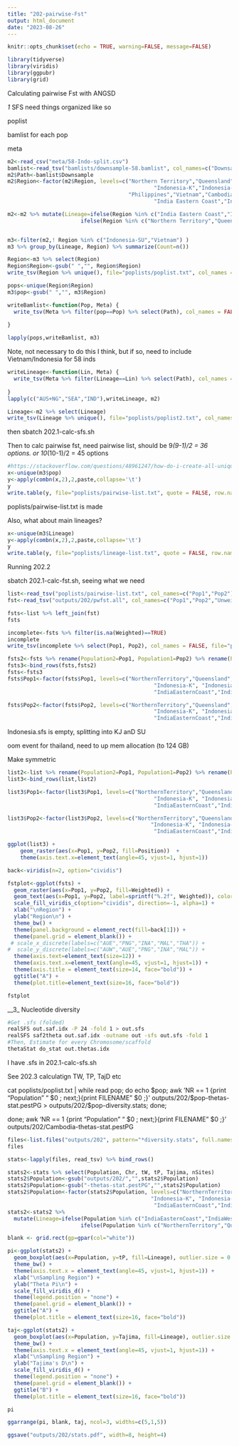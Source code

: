 ```yaml
---
title: "202-pairwise-Fst"
output: html_document
date: "2023-08-26"
---
```


```r
knitr::opts_chunk$set(echo = TRUE, warning=FALSE, message=FALSE)
```

```r
library(tidyverse)
library(viridis)
library(ggpubr)
library(grid)
```

Calculating pairwise Fst with ANGSD

_1_ SFS need things organized like so

poplist

bamlist for each pop

meta   

```r
m2<-read_csv("meta/58-Indo-split.csv")
bamlist<-read_tsv("bamlists/downsample-58.bamlist", col_names=c("Downsample"))
m2$Path<-bamlist$Downsample
m2$Region<-factor(m2$Region, levels=c("Northern Territory","Queensland","Papua New Guinea",
                                              "Indonesia-K","Indonesia-SJ","Indonesia-SU",
                                      "Philippines","Vietnam","Cambodia","Thailand",
                                              "India Eastern Coast","India Western Coast"))

m2<-m2 %>% mutate(Lineage=ifelse(Region %in% c("India Eastern Coast","India Western Coast"), "IND",
                       ifelse(Region %in% c("Northern Territory","Queensland","Papua New Guinea"), "AUS+NG","SEA")))


m3<-filter(m2,! Region %in% c("Indonesia-SU","Vietnam") )
m3 %>% group_by(Lineage, Region) %>% summarize(Count=n())
```


```r
Region<-m3 %>% select(Region)
Region$Region<-gsub(" ","", Region$Region)
write_tsv(Region %>% unique(), file="poplists/poplist.txt", col_names = FALSE)

pops<-unique(Region$Region)
m3$pop<-gsub(" ","", m3$Region)
```

```r
writeBamlist<-function(Pop, Meta) {
  write_tsv(Meta %>% filter(pop==Pop) %>% select(Path), col_names = FALSE, file=paste0("poplists/",Pop,".bamlist"))
  
}
```

```r
lapply(pops,writeBamlist, m3)
```

Note, not necessary to do this I think, but if so, need to include Vietnam/Indonesia for 58 inds
```r
writeLineage<-function(Lin, Meta) {
  write_tsv(Meta %>% filter(Lineage==Lin) %>% select(Path), col_names = FALSE, file=paste0("poplists/",Lin,".bamlist"))
  
}
lapply(c("AUS+NG","SEA","IND"),writeLineage, m2)

Lineage<-m2 %>% select(Lineage)
write_tsv(Lineage %>% unique(), file="poplists/poplist2.txt", col_names = FALSE)

```
then sbatch 202.1-calc-sfs.sh

Then to calc pairwise fst, need pairwise list, should be 9*(9-1)/2 = 36 options.
or
10*(10-1)/2 = 45 options
```r
#https://stackoverflow.com/questions/48961247/how-do-i-create-all-unique-pairwise-combinations-of-my-sample-dataset
x<-unique(m3$pop)
y<-apply(combn(x,2),2,paste,collapse='\t')
y
write.table(y, file="poplists/pairwise-list.txt", quote = FALSE, row.names = FALSE, col.names = FALSE)
```

poplists/pairwise-list.txt is made

Also, what about main lineages?     

```r
x<-unique(m3$Lineage)
y<-apply(combn(x,2),2,paste,collapse='\t')
y
write.table(y, file="poplists/lineage-list.txt", quote = FALSE, row.names = FALSE, col.names = FALSE)
```

Running 202.2

 sbatch 202.1-calc-fst.sh, seeing what we need

```r
list<-read_tsv("poplists/pairwise-list.txt", col_names=c("Pop1","Pop2")) %>% mutate(Position=1:n())
fst<-read_tsv("outputs/202/pwfst.all", col_names=c("Pop1","Pop2","Unweighted","Weighted"))

fsts<-list %>% left_join(fst)
fsts

```
```r
incomplete<-fsts %>% filter(is.na(Weighted)==TRUE)
incomplete
write_tsv(incomplete %>% select(Pop1, Pop2), col_names = FALSE, file="poplists/pairwise-list2.txt")
```
```r

fsts2<-fsts %>% rename(Population2=Pop1, Population1=Pop2) %>% rename(Pop2=Population2, Pop1=Population1)
fsts3<-bind_rows(fsts,fsts2)
fsts<-fsts3
fsts$Pop1<-factor(fsts$Pop1, levels=c("NorthernTerritory","Queensland","PapuaNewGuinea",
                                              "Indonesia-K", "Indonesia-SJ","Philippines","Cambodia","Thailand",
                                              "IndiaEasternCoast","IndiaWesternCoast"))

fsts$Pop2<-factor(fsts$Pop2, levels=c("NorthernTerritory","Queensland","PapuaNewGuinea",
                                              "Indonesia-K", "Indonesia-SJ","Philippines","Cambodia","Thailand",
                                              "IndiaEasternCoast","IndiaWesternCoast"))
```

Indonesia.sfs is empty, splitting into KJ anD SU


oom event for thailand, need to up mem allocation (to 124 GB)

Make symmetric    

```r
list2<-list %>% rename(Population2=Pop1, Population1=Pop2) %>% rename(Pop2=Population2, Pop1=Population1)
list3<-bind_rows(list,list2)

```

```r
list3$Pop1<-factor(list3$Pop1, levels=c("NorthernTerritory","Queensland","PapuaNewGuinea",
                                              "Indonesia-K", "Indonesia-SJ","Philippines","Cambodia","Thailand",
                                              "IndiaEasternCoast","IndiaWesternCoast"))

list3$Pop2<-factor(list3$Pop2, levels=c("NorthernTerritory","Queensland","PapuaNewGuinea",
                                             "Indonesia-K", "Indonesia-SJ","Philippines","Cambodia","Thailand",
                                              "IndiaEasternCoast","IndiaWesternCoast"))

ggplot(list3) +
    geom_raster(aes(x=Pop1, y=Pop2, fill=Position))  +
    theme(axis.text.x=element_text(angle=45, vjust=1, hjust=1)) 

```
```r
back<-viridis(n=2, option="cividis")
```

```r
fstplot<-ggplot(fsts) +
  geom_raster(aes(x=Pop1, y=Pop2, fill=Weighted)) +
  geom_text(aes(x=Pop1, y=Pop2, label=sprintf("%.2f", Weighted)), color="white", fontface="bold") +
  scale_fill_viridis_c(option="cividis", direction=-1, alpha=1) +
  xlab("\nRegion") +
  ylab("Region\n") +
  theme_bw() +
  theme(panel.background = element_rect(fill=back[1])) +
  theme(panel.grid = element_blank()) +
 # scale_x_discrete(labels=c("AUE","PNG","INA","MAL","THA")) +
#  scale_y_discrete(labels=c("AUW","AUE","PNG","INA","MAL")) +
  theme(axis.text=element_text(size=12)) +
  theme(axis.text.x=element_text(angle=45, vjust=1, hjust=1)) +
  theme(axis.title = element_text(size=14, face="bold")) +
  ggtitle("A") +
  theme(plot.title=element_text(size=16, face="bold"))

fstplot
```

__3_ Nucleotide diversity

```sh
#Get .sfs (folded)
realSFS out.saf.idx -P 24 -fold 1 > out.sfs
realSFS saf2theta out.saf.idx -outname out -sfs out.sfs -fold 1
#Then, Estimate for every Chromosome/scaffold
thetaStat do_stat out.thetas.idx
```

I have .sfs in 202.1-calc-sfs.sh      

See 202.3 calculatign TW, TP, TajD etc



cat poplists/poplist.txt | while read pop; do echo $pop; awk 'NR == 1 {print "Population" "\t" $0 ; next;}{print FILENAME "\t" $0 ;}' outputs/202/$pop-thetas-stat.pestPG > outputs/202/$pop-diversity.stats; done;


done;
awk 'NR == 1 {print "Population" "\t" $0 ; next;}{print FILENAME "\t" $0 ;}' outputs/202/Cambodia-thetas-stat.pestPG

```r
files<-list.files("outputs/202", pattern="*diversity.stats", full.names = TRUE)
files

stats<-lapply(files, read_tsv) %>% bind_rows()
```

```r
stats2<-stats %>% select(Population, Chr, tW, tP, Tajima, nSites) 
stats2$Population<-gsub("outputs/202/","",stats2$Population)
stats2$Population<-gsub("-thetas-stat.pestPG","",stats2$Population)
stats2$Population<-factor(stats2$Population, levels=c("NorthernTerritory","Queensland","PapuaNewGuinea",
                                             "Indonesia-K", "Indonesia-SJ","Philippines","Cambodia","Thailand",
                                              "IndiaEasternCoast","IndiaWesternCoast"))
stats2<-stats2 %>%
  mutate(Lineage=ifelse(Population %in% c("IndiaEasternCoast","IndiaWesternCoast"), "IND",
                       ifelse(Population %in% c("NorthernTerritory","Queensland","PapuaNewGuinea"), "AUS+NG","SEA")))

```


```r
blank <- grid.rect(gp=gpar(col="white"))
```

```r
pi<-ggplot(stats2) +
  geom_boxplot(aes(x=Population, y=tP, fill=Lineage), outlier.size = 0.25,  alpha=0.50)  +
  theme_bw() +
  theme(axis.text.x = element_text(angle=45, vjust=1, hjust=1)) +
  xlab("\nSampling Region") +
  ylab("Theta Pi\n") +
  scale_fill_viridis_d() +
  theme(legend.position = "none") +
  theme(panel.grid = element_blank()) +
  ggtitle("A") +
  theme(plot.title = element_text(size=16, face="bold"))

taj<-ggplot(stats2) +
  geom_boxplot(aes(x=Population, y=Tajima, fill=Lineage), outlier.size = 0.25, alpha=0.50)  +
  theme_bw() +
  theme(axis.text.x = element_text(angle=45, vjust=1, hjust=1)) +
  xlab("\nSampling Region") +
  ylab("Tajima's D\n") +
  scale_fill_viridis_d() +
  theme(legend.position = "none") +
  theme(panel.grid = element_blank()) +
  ggtitle("B") +
  theme(plot.title = element_text(size=16, face="bold"))

pi
```

```r
ggarrange(pi, blank, taj, ncol=3, widths=c(5,1,5))

ggsave("outputs/202/stats.pdf", width=8, height=4)
```
  
